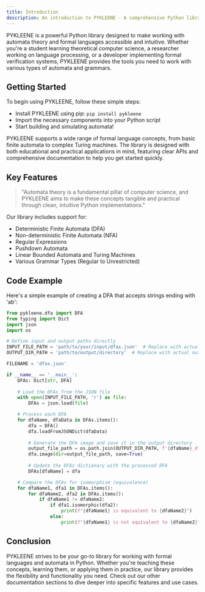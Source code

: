 ```yaml
---
title: Introduction
description: An introduction to PYKLEENE - A comprehensive Python library for automata theory and formal languages
---
```


PYKLEENE is a powerful Python library designed to make working with automata theory and formal languages accessible and intuitive. Whether you're a student learning theoretical computer science, a researcher working on language processing, or a developer implementing formal verification systems, PYKLEENE provides the tools you need to work with various types of automata and grammars.

## Getting Started

To begin using PYKLEENE, follow these simple steps:
- Install PYKLEENE using pip: `pip install pykleene`
- Import the necessary components into your Python script
- Start building and simulating automata!

PYKLEENE supports a wide range of formal language concepts, from basic finite automata to complex Turing machines. The library is designed with both educational and practical applications in mind, featuring clear APIs and comprehensive documentation to help you get started quickly.

## Key Features

> "Automata theory is a fundamental pillar of computer science, and PYKLEENE aims to make these concepts tangible and practical through clean, intuitive Python implementations."

Our library includes support for:
- Deterministic Finite Automata (DFA)
- Non-deterministic Finite Automata (NFA)
- Regular Expressions
- Pushdown Automata
- Linear Bounded Automata and Turing Machines
- Various Grammar Types (Regular to Unrestricted)

## Code Example

Here's a simple example of creating a DFA that accepts strings ending with 'ab':

```python showLineNumbers
from pykleene.dfa import DFA
from typing import Dict
import json
import os

# Define input and output paths directly
INPUT_FILE_PATH = 'path/to/your/input/dfas.json'  # Replace with actual path to the input file
OUTPUT_DIR_PATH = 'path/to/output/directory'  # Replace with actual output directory path

FILENAME = 'dfas.json'

if __name__ == '__main__':
    DFAs: Dict[str, DFA]
    
    # Load the DFAs from the JSON file
    with open(INPUT_FILE_PATH, 'r') as file:
        DFAs = json.load(file)

    # Process each DFA
    for dfaName, dfaData in DFAs.items():
        dfa = DFA()
        dfa.loadFromJSONDict(dfaData)
        
        # Generate the DFA image and save it in the output directory
        output_file_path = os.path.join(OUTPUT_DIR_PATH, f'{dfaName}_dfa.png')
        dfa.image(dir=output_file_path, save=True)
        
        # Update the DFAs dictionary with the processed DFA
        DFAs[dfaName] = dfa

    # Compare the DFAs for isomorphism (equivalence)
    for dfaName1, dfa1 in DFAs.items():
        for dfaName2, dfa2 in DFAs.items():
            if dfaName1 != dfaName2:
                if dfa1.isomorphic(dfa2):
                    print(f"{dfaName1} is equivalent to {dfaName2}")
                else:
                    print(f"{dfaName1} is not equivalent to {dfaName2}")
```

## Conclusion

PYKLEENE strives to be your go-to library for working with formal languages and automata in Python. Whether you're teaching these concepts, learning them, or applying them in practice, our library provides the flexibility and functionality you need. Check out our other documentation sections to dive deeper into specific features and use cases.